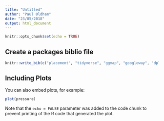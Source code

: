 ```yaml
---
title: "Untitled"
author: "Paul Oldham"
date: "23/05/2018"
output: html_document
---
```


```r
knitr::opts_chunk$set(echo = TRUE)
```

## Create a packages biblio file

```r
knitr::write_bib(c("placement", "tidyverse", "ggmap", "googleway", "dplyr", "usethis", "devtools", "base", "googleway", "leaflet"), width = 60, file = "/Users/pauloldham17inch/blog/content/post/packages.bib")
```

## Including Plots

You can also embed plots, for example:

```r
plot(pressure)
```

Note that the `echo = FALSE` parameter was added to the code chunk to prevent printing of the R code that generated the plot.
